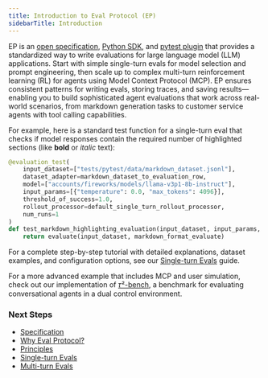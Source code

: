 ```yaml
---
title: Introduction to Eval Protocol (EP)
sidebarTitle: Introduction
---
```



EP is an [open specification](/specification), [Python
SDK](https://github.com/eval-protocol/python-sdk), and [pytest
plugin](https://docs.pytest.org/en/stable/how-to/writing_plugins.html) that
provides a standardized way to write evaluations for large language model (LLM)
applications. Start with simple single-turn evals for model selection and prompt
engineering, then scale up to complex multi-turn reinforcement learning (RL) for
agents using Model Context Protocol (MCP). EP ensures consistent patterns for
writing evals, storing traces, and saving results—enabling you to build
sophisticated agent evaluations that work across real-world scenarios, from
markdown generation tasks to customer service agents with tool calling
capabilities.

<Workflow />

For example, here is a standard test function for a single-turn eval that checks
if model responses contain the required number of highlighted sections (like
**bold** or *italic* text):

```python test_markdown_format.py
@evaluation_test(
    input_dataset=["tests/pytest/data/markdown_dataset.jsonl"],
    dataset_adapter=markdown_dataset_to_evaluation_row,
    model=["accounts/fireworks/models/llama-v3p1-8b-instruct"],
    input_params=[{"temperature": 0.0, "max_tokens": 4096}],  
    threshold_of_success=1.0,
    rollout_processor=default_single_turn_rollout_processor,
    num_runs=1
)
def test_markdown_highlighting_evaluation(input_dataset, input_params, model):
    return evaluate(input_dataset, markdown_format_evaluate) 
```

For a complete step-by-step tutorial with detailed explanations, dataset
examples, and configuration options, see our [Single-turn
Evals](/tutorial/single-turn-evals) guide.

For a more advanced example that includes MCP and user simulation, check out our
implementation of [𝜏²-bench](#), a benchmark for evaluating conversational
agents in a dual control environment.


### Next Steps

 - [Specification](/specification)
 - [Why Eval Protocol?](/why)
 - [Principles](/principles)
 - [Single-turn Evals](/tutorial/single-turn-evals)
 - [Multi-turn Evals](/tutorial/multi-turn-evals-user-simulation)
